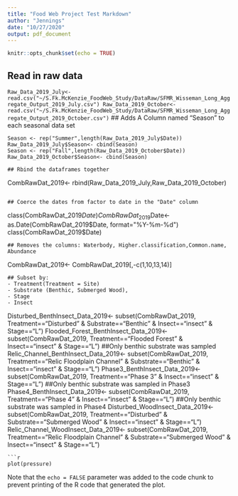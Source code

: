```yaml
---
title: "Food Web Project Test Markdown"
author: "Jennings"
date: "10/27/2020"
output: pdf_document
---
```


```r
knitr::opts_chunk$set(echo = TRUE)
```
## Read in raw data
```Raw_Data_2019_July<- read.csv("~/S.Fk.McKenzie_FoodWeb_Study/DataRaw/SFMR_Wisseman_Long_Aggregate_Output_2019_July.csv")
Raw_Data_2019_October<- read.csv("~/S.Fk.McKenzie_FoodWeb_Study/DataRaw/SFMR_Wisseman_Long_Aggregate_Output_2019_October.csv")
```
## Adds A Column named "Season" to each seasonal data set

```
Season <- rep("Summer",length(Raw_Data_2019_July$Date))
Raw_Data_2019_July$Season<- cbind(Season)
Season <- rep("Fall",length(Raw_Data_2019_October$Date))
Raw_Data_2019_October$Season<- cbind(Season)

## Rbind the dataframes together
```
CombRawDat_2019<- rbind(Raw_Data_2019_July,Raw_Data_2019_October)
```

## Coerce the dates from factor to date in the "Date" column
```
class(CombRawDat_2019$Date)
CombRawDat_2019$Date<- as.Date(CombRawDat_2019$Date, format="%Y-%m-%d")
class(CombRawDat_2019$Date)
```
## Removes the columns: Waterbody, Higher.classification,Common.name, Abundance  
```
CombRawDat_2019<- CombRawDat_2019[,-c(1,10,13,14)]
```
## Subset by: 
- Treatment(Treatment = Site)
- Substrate (Benthic, Submerged Wood), 
- Stage
- Insect
```
Disturbed_BenthInsect_Data_2019<- subset(CombRawDat_2019, Treatment=="Disturbed" & Substrate=="Benthic" & Insect=="insect" & Stage=="L")
Flooded_Forest_BenthInsect_Data_2019<- subset(CombRawDat_2019, Treatment=="Flooded Forest" & Insect=="insect" & Stage=="L") ##Only benthic substrate was sampled
Relic_Channel_BenthInsect_Data_2019<- subset(CombRawDat_2019, Treatment=="Relic Floodplain Channel" & Substrate=="Benthic" & Insect=="insect" & Stage=="L")
Phase3_BenthInsect_Data_2019<- subset(CombRawDat_2019, Treatment=="Phase 3" & Insect=="insect" & Stage=="L") ##Only benthic substrate was sampled in Phase3
Phase4_BenthInsect_Data_2019<- subset(CombRawDat_2019, Treatment=="Phase 4" & Insect=="insect" & Stage=="L") ##Only benthic substrate was sampled in Phase4
Disturbed_WoodInsect_Data_2019<- subset(CombRawDat_2019, Treatment=="Disturbed" & Substrate=="Submerged Wood" & Insect=="insect" & Stage=="L")
Relic_Channel_WoodInsect_Data_2019<- subset(CombRawDat_2019, Treatment=="Relic Floodplain Channel" & Substrate=="Submerged Wood" & Insect=="insect" & Stage=="L")
```
```r
plot(pressure)
```

Note that the `echo = FALSE` parameter was added to the code chunk to prevent printing of the R code that generated the plot.
